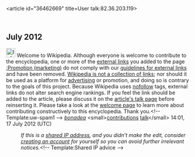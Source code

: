 <article id="36462669" title=User talk:82.36.203.119>
	<talkpage id="36462669" title="User talk:82.36.203.119">
== July 2012 ==
[[Image:Information.svg|25px|alt=|link=]] Welcome to Wikipedia. Although everyone is welcome to contribute to the encyclopedia, one or more of the [[Wikipedia:External links|external links]] you added to the page [[:Promotion (marketing)]] do not comply with our [[Wikipedia:External links|guidelines for external links]] and have been removed. [[Wikipedia:What Wikipedia is not#LINK|Wikipedia is not a collection of links]]; nor should it be used as a platform for [[Wikipedia:Spam|advertising]] or promotion, and doing so is contrary to the goals of this project. Because Wikipedia uses [[nofollow]] tags, external links do not alter search engine rankings. If you feel the link should be added to the article, please discuss it on the [[Talk:Promotion (marketing)|article's talk page]] before reinserting it. Please take a look at the [[Wikipedia:Welcome|welcome page]] to learn more about contributing constructively to this encyclopedia. Thank you.[[Category:User talk pages with Uw-spam1 notices|{{PAGENAME}}]]&lt;!-- Template:uw-spam1 --&gt; ''[[User:Bonadea|bonadea]]'' &lt;small&gt;[[Special:Contributions/Bonadea|contributions]] [[User talk:Bonadea|talk]]&lt;/small&gt; 14:01, 17 July 2012 (UTC)
:''If this is a [[open proxy|shared IP address]], and you didn't make the edit, consider [[Wikipedia:Why create an account?|creating an account]] for yourself so you can avoid further irrelevant notices.''&lt;!-- Template:Shared IP advice --&gt;
	</talkpage>
</article>